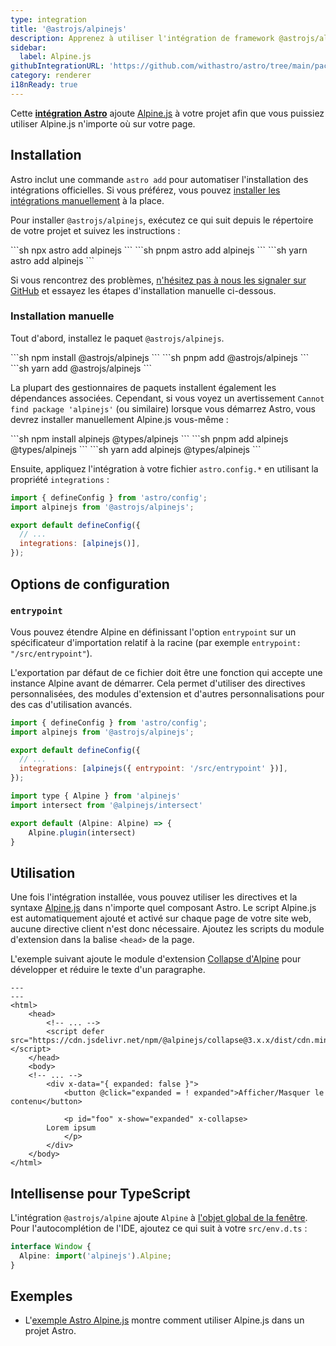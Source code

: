 ```yaml
---
type: integration
title: '@astrojs/alpinejs'
description: Apprenez à utiliser l'intégration de framework @astrojs/alpinejs pour étendre la prise en charge des composants dans votre projet Astro.
sidebar:
  label: Alpine.js
githubIntegrationURL: 'https://github.com/withastro/astro/tree/main/packages/integrations/alpinejs/'
category: renderer
i18nReady: true
---
```


Cette **[intégration Astro][astro-integration]** ajoute [Alpine.js](https://alpinejs.dev/) à votre projet afin que vous puissiez utiliser Alpine.js n'importe où sur votre page.

## Installation

Astro inclut une commande `astro add` pour automatiser l'installation des intégrations officielles. Si vous préférez, vous pouvez [installer les intégrations manuellement](#installation-manuelle) à la place.

Pour installer `@astrojs/alpinejs`, exécutez ce qui suit depuis le répertoire de votre projet et suivez les instructions :

<PackageManagerTabs>
  <Fragment slot="npm">
    ```sh
    npx astro add alpinejs
    ```
  </Fragment>
  <Fragment slot="pnpm">
    ```sh
    pnpm astro add alpinejs
    ```
  </Fragment>
  <Fragment slot="yarn">
    ```sh
    yarn astro add alpinejs
    ```
  </Fragment>
</PackageManagerTabs>

Si vous rencontrez des problèmes, [n'hésitez pas à nous les signaler sur GitHub](https://github.com/withastro/astro/issues) et essayez les étapes d'installation manuelle ci-dessous.

### Installation manuelle

Tout d'abord, installez le paquet `@astrojs/alpinejs`.

<PackageManagerTabs>
  <Fragment slot="npm">
    ```sh
    npm install @astrojs/alpinejs
    ```
  </Fragment>
  <Fragment slot="pnpm">
    ```sh
    pnpm add @astrojs/alpinejs
    ```
  </Fragment>
  <Fragment slot="yarn">
    ```sh
    yarn add @astrojs/alpinejs
    ```
  </Fragment>
</PackageManagerTabs>

La plupart des gestionnaires de paquets installent également les dépendances associées. Cependant, si vous voyez un avertissement `Cannot find package 'alpinejs'` (ou similaire) lorsque vous démarrez Astro, vous devrez installer manuellement Alpine.js vous-même :

<PackageManagerTabs>
  <Fragment slot="npm">
    ```sh
    npm install alpinejs @types/alpinejs
    ```
  </Fragment>
  <Fragment slot="pnpm">
    ```sh
    pnpm add alpinejs @types/alpinejs
    ```
  </Fragment>
  <Fragment slot="yarn">
    ```sh
    yarn add alpinejs @types/alpinejs
    ```
  </Fragment>
</PackageManagerTabs>

Ensuite, appliquez l'intégration à votre fichier `astro.config.*` en utilisant la propriété `integrations` :

```js ins="alpinejs()" title="astro.config.mjs" ins={2}
import { defineConfig } from 'astro/config';
import alpinejs from '@astrojs/alpinejs';

export default defineConfig({
  // ...
  integrations: [alpinejs()],
});
```

## Options de configuration

### `entrypoint`

Vous pouvez étendre Alpine en définissant l'option `entrypoint` sur un spécificateur d'importation relatif à la racine (par exemple `entrypoint: "/src/entrypoint"`).

L'exportation par défaut de ce fichier doit être une fonction qui accepte une instance Alpine avant de démarrer. Cela permet d'utiliser des directives personnalisées, des modules d'extension et d'autres personnalisations pour des cas d'utilisation avancés.

```js title="astro.config.mjs"
import { defineConfig } from 'astro/config';
import alpinejs from '@astrojs/alpinejs';

export default defineConfig({
  // ...
  integrations: [alpinejs({ entrypoint: '/src/entrypoint' })],
});
```

```js title="src/entrypoint.ts"
import type { Alpine } from 'alpinejs'
import intersect from '@alpinejs/intersect'

export default (Alpine: Alpine) => {
    Alpine.plugin(intersect)
}
```

## Utilisation

Une fois l'intégration installée, vous pouvez utiliser les directives et la syntaxe [Alpine.js](https://alpinejs.dev/) dans n'importe quel composant Astro. Le script Alpine.js est automatiquement ajouté et activé sur chaque page de votre site web, aucune directive client n'est donc nécessaire. Ajoutez les scripts du module d'extension dans la balise `<head>` de la page.

L'exemple suivant ajoute le module d'extension [Collapse d'Alpine](https://alpinejs.dev/plugins/collapse) pour développer et réduire le texte d'un paragraphe.

```astro title="src/pages/index.astro" ins={6} ins="x-collapse"
---
---
<html>
	<head>
		<!-- ... -->
		<script defer src="https://cdn.jsdelivr.net/npm/@alpinejs/collapse@3.x.x/dist/cdn.min.js"></script>
	</head>
	<body>
    <!-- ... -->
		<div x-data="{ expanded: false }">
			<button @click="expanded = ! expanded">Afficher/Masquer le contenu</button>

			<p id="foo" x-show="expanded" x-collapse>
        Lorem ipsum
			</p>
		</div>
	</body>
</html>
```

## Intellisense pour TypeScript

L'intégration `@astrojs/alpine` ajoute `Alpine` à [l'objet global de la fenêtre](/fr/guides/typescript/#extension-des-types-globaux). Pour l'autocomplétion de l'IDE, ajoutez ce qui suit à votre `src/env.d.ts` :

```ts title="src/env.d.ts"
interface Window {
  Alpine: import('alpinejs').Alpine;
}
```

## Exemples

* L'[exemple Astro Alpine.js](https://github.com/withastro/astro/tree/main/examples/framework-alpine) montre comment utiliser Alpine.js dans un projet Astro.

[astro-integration]: /fr/guides/integrations-guide/

[astro-ui-frameworks]: /fr/guides/framework-components/#utilisation-des-composants-de-framework
